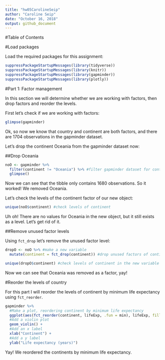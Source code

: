 ```yaml
---
title: "hw05CarolineSeip"
author: "Caroline Seip"
date: "October 16, 2018"
output: github_document
---
```

#Table of Contents

#Load packages

Load the required packages for this assignment:

```r
suppressPackageStartupMessages(library(tidyverse))      
suppressPackageStartupMessages(library(knitr)) 
suppressPackageStartupMessages(library(gapminder)) 
suppressPackageStartupMessages(library(plotly)) 
```

#Part 1: Factor management

In this section we will determine whether we are working with factors, then drop factors and reorder the levels.

First let's check if we are working with factors:

```r
glimpse(gapminder)
```

Ok, so now we know that country and continent are both factors, and there are 1704 observations in the gapminder dataset.

Let's drop the continent Oceania from the gapminder dataset now:

##Drop Oceania

```r
noO <- gapminder %>% 
  filter(continent != "Oceania") %>% #filter gapminder dataset for continents that are not Oceania
  glimpse()
```

Now we can see that the tibble only contains 1680 observations. So it worked! We removed Oceania.

Let's check the levels of the continent factor of our new object:

```r
unique(noO$continent) #check levels of continent
```

Uh oh! There are no values for Oceania in the new object, but it still exists as a level. Let's get rid of it.

##Remove unused factor levels

Using `fct_drop` let's remove the unused factor level:

```r
dropO <- noO %>% #make a new variable
  mutate(continent = fct_drop(continent)) #drop unused factors of continent

unique(dropO$continent) #check levels of continent in the new variable
```

Now we can see that Oceania was removed as a factor, yay!

#Reorder the levels of country

For this part I will reorder the levels of continent by minimum life expectancy using `fct_reorder`.

```r
gapminder %>% 
  #Make a plot, reordering continent by minimum life expectancy
  ggplot(aes(fct_reorder(continent, lifeExp, .fun = min), lifeExp, fill = continent)) +
  #Add a violin plot
  geom_violin() +
  #Add an x label
  xlab("Continent") +
  #Add a y label
  ylab("Life expectancy (years)")
```

Yay! We reordered the continents by minimum life expectancy.



